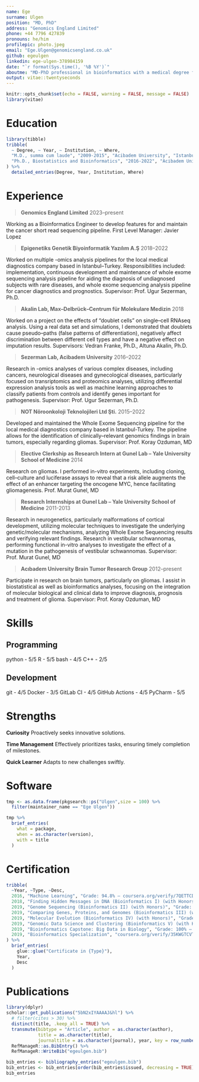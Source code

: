 ```yaml
---
name: Ege
surname: Ulgen
position: "MD, PhD"
address: "Genomics England Limited"
phone: +44 7796 427839
pronouns: he/him
profilepic: photo.jpeg
email: "Ege.Ulgen@genomicsengland.co.uk"
github: egeulgen
linkedin: ege-ulgen-378984159
date: "`r format(Sys.time(), '%B %Y')`"
aboutme: "MD-PhD professional in bioinformatics with a medical degree from Acibadem University in 2015, postdoctoral experience at Yale University in 2016, followed by a PhD in Biostatistics and Bioinformatics in 2022. Currently a Bioinformatics Engineer at Genomics England, where I focus on creating and enhancing software for the cancer genomic medicine service."
output: vitae::twentyseconds
---
```


```r
knitr::opts_chunk$set(echo = FALSE, warning = FALSE, message = FALSE)
library(vitae)
```

# Education

```r
library(tibble)
tribble(
  ~ Degree, ~ Year, ~ Institution, ~ Where,
  "M.D., summa cum laude", "2009-2015", "Acibadem University", "Istanbul, Turkey",
  "Ph.D., Biostatistics and Bioinformatics", "2016-2022", "Acibadem University", "Istanbul, Turkey",
) %>% 
  detailed_entries(Degree, Year, Institution, Where)
```

# Experience

> **Genomics England Limited** \hfill 2023--present

Working as a Bioinformatics Engineer to develop features for and maintain the cancer short read sequencing pipeline. First Level Manager: Javier Lopez

> **Epigenetiks Genetik Biyoinformatik Yazılım A.Ş** \hfill 2018--2022

Worked on multiple -omics analysis pipelines for the local medical diagnostics company based in Istanbul--Turkey. Responsibilities included: implementation, continuous development and maintenance of whole exome sequencing analysis pipeline for aiding the diagnosis of undiagnosed subjects with rare diseases, and whole exome sequencing analysis pipeline for cancer diagnostics and prognostics. Supervisor: Prof. Ugur Sezerman, Ph.D.

> **Akalin Lab, Max--Delbrück--Centrum für Molekulare Medizin** \hfill 2018

Worked on a project on the effects of "doublet cells" on single--cell RNAseq analysis. Using a real data set and simulations, I demonstrated that doublets cause pseudo--paths (false patterns of differentiation), negatively affect discrimination between different cell types and have a negative effect on imputation results. Supervisors: Vedran Franke, Ph.D., Altuna Akalin, Ph.D.

> **Sezerman Lab, Acibadem University** \hfill 2016--2022

Research in -omics analyses of various complex diseases, including cancers, neurological diseases and gynecological diseases, particularly focused on transriptomics and proteomics analyses, utilizing differential expression analysis tools as well as machine learning approaches to classify patients from controls and identify genes important for pathogenesis. Supervisor: Prof. Ugur Sezerman, Ph.D.

> **NOT Nöroonkoloji Teknolojileri Ltd Şti.** \hfill 2015--2022

Developed and maintained the Whole Exome Sequencing pipeline for the local medical diagnostics company based in Istanbul-Turkey. The pipeline allows for the identification of clinically--relevant genomics findings in brain tumors, especially regarding gliomas. Supervisor: Prof. Koray Ozduman, MD

> **Elective Clerkship as Research Intern at Gunel Lab -- Yale University School of Medicine** \hfill 2014

Research on gliomas. I performed in-vitro experiments, including cloning, cell--culture and luciferase assays to reveal that a risk allele augments the effect of an enhancer targeting the oncogene MYC, hence facilitating gliomagenesis. Prof. Murat Gunel, MD

> **Research Internships at Gunel Lab -- Yale University School of Medicine** \hfill 2011-2013

Research in neurogenetics, particularly malformations of cortical development, utilizing molecular techniques to investigate the underlying genetic/molecular mechanisms, analyzing Whole Exome Sequencing results and verifying relevant findings. Research in vestibular schwannomas, performing functional in-vitro analyses to investigate the effect of a mutation in the pathogenesis of vestibular schwannomas. Supervisor: Prof. Murat Gunel, MD

> **Acıbadem University Brain Tumor Research Group** \hfill 2012--present

Participate in research on brain tumors, particularly on gliomas. I assist in biostatistical as well as bioinformatics analyses, focusing on the integration of molecular biological and clinical data to improve diagnosis, prognosis and treatment of glioma. Supervisor: Prof. Koray Ozduman, MD

# Skills

## Programming

python - 5/5 \hfill R - 5/5 \hfill bash - 4/5 \hfill C++ - 2/5

## Development

git - 4/5 \hfill Docker - 3/5 \hfill GitLab CI - 4/5 \hfill GitHub Actions - 4/5 \hfill PyCharm - 5/5

# Strengths

**Curiosity** \hfill Proactively seeks innovative solutions.

**Time Management** \hfill Effectively prioritizes tasks, ensuring timely completion of milestones.

**Quick Learner** \hfill Adapts to new challenges swiftly.

# Software

```r
tmp <- as.data.frame(pkgsearch::ps("Ulgen",size = 100) %>%
  filter(maintainer_name == "Ege Ulgen"))

tmp %>%
  brief_entries(
    what = package, 
    when = as.character(version), 
    with = title
  )
```

# Certification

```r
tribble(
  ~Year, ~Type, ~Desc,
  2016, "Machine Learning", "Grade: 94.8% – coursera.org/verify/7QETTCDWHXHP",
  2018, "Finding Hidden Messages in DNA (Bioinformatics I) (with Honors)", "Grade: 96.0% – coursera.org/verify/B5Y2QZ4AWTCL",
  2019, "Genome Sequencing (Bioinformatics II) (with Honors)", "Grade: 99.0% – coursera.org/verify/242DMGMNGFXA",
  2019, "Comparing Genes, Proteins, and Genomes (Bioinformatics III) (with Honors)", "Grade: 100% – coursera.org/verify/N3B77QC9N7V6",
  2019, "Molecular Evolution (Bioinformatics IV) (with Honors)", "Grade: 100% – coursera.org/verify/TM3MWQPRPS47",
  2019, "Genomic Data Science and Clustering (Bioinformatics V) (with Honors)", "Grade: 94.0% – coursera.org/verify/AGX8F2V8PU3G",
  2019, "Bioinformatics Capstone: Big Data in Biology", "Grade: 100% – coursera.org/verify/9AKDLPVN9M2U",
  2019, "Bioinformatics Specialization", "coursera.org/verify/35KWGTCVTJX8"
) %>% 
  brief_entries(
    glue::glue("Certificate in {Type}"),
    Year, 
    Desc
  )
```

# Publications

```r
library(dplyr)
scholar::get_publications("5bN2xIYAAAAJ&hl") %>% 
  # filter(cites > 30) %>% 
  distinct(title, .keep_all = TRUE) %>%
  transmute(bibtype = "Article", author = as.character(author),
            title = as.character(title),
            journaltitle = as.character(journal), year, key = row_number()) %>% 
  RefManageR::as.BibEntry() %>% 
  RefManageR::WriteBib("egeulgen.bib")

bib_entries <- bibliography_entries("egeulgen.bib")
bib_entries <- bib_entries[order(bib_entries$issued, decreasing = TRUE), ]
bib_entries
```
